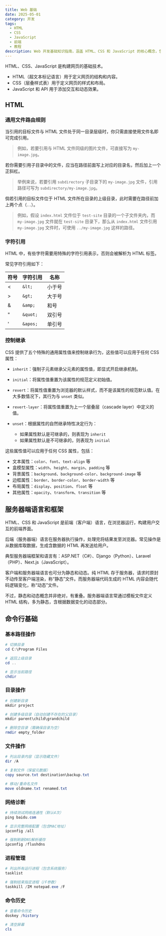 ```yaml
---
title: Web 基础
date: 2025-05-01
category: 开发
tags:
  - HTML
  - CSS
  - JavaScript
  - 前端
  - 教程
description: Web 开发基础知识指南，涵盖 HTML、CSS 和 JavaScript 的核心概念，包括文件路由规则、字符引用和 CSS 继承等基础知识
---
```


HTML、CSS、JavaScript 是构建网页的基础技术。

- HTML（超文本标记语言）用于定义网页的结构和内容。
- CSS（层叠样式表）用于定义网页的样式和布局。
- JavaScript 和 API 用于添加交互和动态效果。

## HTML

### 通用文件路由规则

当引用的目标文件与 HTML 文件处于同一目录层级时，你只需直接使用文件名即可完成引用。

> 例如，若要引用与 HTML 文件同级的图片文件，可直接写为 `my-image.jpg`。

若你需要引用子目录中的文件，应当在路径前面写上对应的目录名，然后加上一个正斜杠。

> 举例来说，若要引用 `subdirectory` 子目录下的 `my-image.jpg` 文件，引用路径可写为 `subdirectory/my-image.jpg`。

倘若引用的目标文件位于 HTML 文件所在目录的上级目录，此时需要在路径前加上两个点（`..`）。

> 例如，假设 `index.html` 文件位于 `test-site` 目录的一个子文件夹内，而 `my-image.jpg` 文件就在 `test-site` 目录下，那么从 `index.html` 文件引用 `my-image.jpg` 文件时，可使用 `../my-image.jpg` 这样的路径。

### 字符引用

HTML 中，有些字符需要用特殊的字符引用表示，否则会被解析为 HTML 标签。

常见字符引用如下：

| 符号 | 字符引用 | 名称 |
| ---- | ---- | ---- |
| &lt; | `&lt;` | 小于号 |
| &gt; | `&gt;` | 大于号 |
| &amp; | `&amp;` | 和号 |
| &quot; | `&quot;` | 双引号 |
| &apos; | `&apos;` | 单引号 |

### 控制继承

CSS 提供了五个特殊的通用属性值来控制继承行为，这些值可以应用于任何 CSS 属性：

- `inherit`：强制子元素继承父元素的属性值，即显式开启继承机制。

- `initial`：将属性值重置为该属性的规范定义初始值。

- `revert`：将属性值重置为浏览器的默认样式，而不是该属性的规范默认值。在大多数情况下，其行为与 `unset` 类似。

- `revert-layer`：将属性值重置为上一个层叠层（cascade layer）中定义的值。

- `unset`：根据属性的自然继承特性决定行为：
  - 如果属性默认是可继承的，则表现为 `inherit`
  - 如果属性默认是不可继承的，则表现为 `initial`

这些属性值可以应用于任何 CSS 属性，包括：
- 文本属性：`color`、`font`、`text-align` 等
- 盒模型属性：`width`、`height`、`margin`、`padding` 等
- 背景属性：`background`、`background-color`、`background-image` 等
- 边框属性：`border`、`border-color`、`border-width` 等
- 布局属性：`display`、`position`、`float` 等
- 其他属性：`opacity`、`transform`、`transition` 等

## 服务器端语言和框架

HTML、CSS 和 JavaScript 是前端（客户端）语言，在浏览器运行，构建用户交互的前端界面。

后端（服务器端）语言在服务器执行操作，处理完将结果发至浏览器。常见操作是从数据库取数据，生成含数据的 HTML 再发送给用户。

典型服务器端框架和语言有：ASP.NET（C#）、Django（Python）、Laravel（PHP）、Next.js（JavaScript）。

客户端和服务器端语言也可分为静态和动态。纯 HTML 存于服务器，请求时原封不动传至客户端渲染，称“静态”文件。而服务器端代码生成的 HTML 内容会随代码逻辑变化，称“动态”文件。

不过，静态和动态概念并非绝对，有重叠。服务器端语言常通过模板文件定义 HTML 结构，多为静态，含根据数据变化的动态部分。

## 命令行基础

### 基本路径操作

```powershell
# 切换目录
cd C:\Program Files
```

```powershell
# 返回上级目录
cd ..
```

```powershell
# 显示当前路径
chdir
```

### 目录操作

```powershell
# 创建新目录
mkdir project
```

```powershell
# 创建多级目录（自动创建不存在的父目录）
mkdir parent\child\grandchild
```

```powershell
# 删除空目录（需确保目录为空）
rmdir empty_folder
```

### 文件操作

```powershell
# 列出目录内容（显示隐藏文件）
dir /A
```

```powershell
# 复制文件（保留元数据）
copy source.txt destination\backup.txt
```

```powershell
# 移动/重命名文件
move oldname.txt renamed.txt
```

### 网络诊断

```powershell
# 持续测试网络连通性（默认4次）
ping baidu.com
```

```powershell
# 显示完整网络配置（包含MAC地址）
ipconfig /all
```

```powershell
# 强制刷新DNS解析缓存
ipconfig /flushdns
```

### 进程管理

```powershell
# 列出所有运行进程（包含系统服务）
tasklist
```

```powershell
# 强制结束指定进程（/F参数）
taskkill /IM notepad.exe /F
```

### 命令历史

```powershell
# 查看命令历史
doskey /history
```

```powershell
# 清空屏幕
cls
```